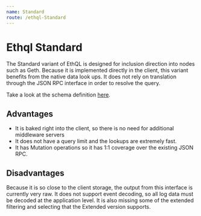 ```yaml
---
name: Standard
route: /ethql-Standard
---
```


# Ethql Standard

The Standard variant of EthQL is designed for inclusion direction into nodes such
as Geth. Because it is implemented directly in the client, this variant benefits
from the native data look ups. It does not rely on translation through the JSON RPC
interface in order to resolve the query.

Take a look at the schema definition [here](./geth-ethql.gpl).

## Advantages
- It is baked right into the client, so there is no need for additional middleware servers
- It does not have a query limit and the lookups are extremely fast.
- It has Mutation operations so it has 1:1 coverage over the existing JSON RPC.

## Disadvantages
Because it is so close to the client storage, the output from this interface is currently
very raw.  It does not support event decoding, so all log data must be decoded at the
application level. It is also missing some of the extended filtering and selecting
that the Extended version supports.
